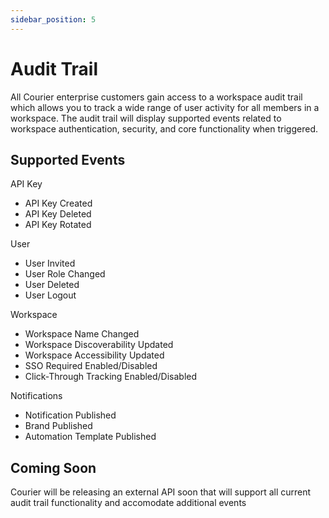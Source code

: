 ```yaml
---
sidebar_position: 5
---
```


# Audit Trail

All Courier enterprise customers gain access to a workspace audit trail which allows you to track a wide range of user activity for all members in a workspace. The audit trail will display supported events related to workspace authentication, security, and core functionality when triggered.

## Supported Events

API Key
- API Key Created
- API Key Deleted
- API Key Rotated

User
- User Invited
- User Role Changed
- User Deleted
- User Logout

Workspace
- Workspace Name Changed
- Workspace Discoverability Updated
- Workspace Accessibility Updated
- SSO Required Enabled/Disabled
- Click-Through Tracking Enabled/Disabled

Notifications
- Notification Published
- Brand Published
- Automation Template Published

## Coming Soon

Courier will be releasing an external API soon that will support all current audit trail functionality and accomodate additional events
